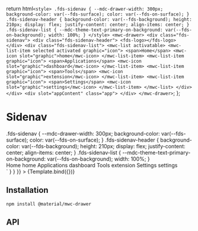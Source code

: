 

<Meta
  title="Components/Sidenav"
/>

  return html`<style>
    .fds-sidenav {
      --mdc-drawer-width: 300px;
      background-color: var(--fds-surface);
      color: var(--fds-on-surface);
    }
    .fds-sidenav-header {
      background-color: var(--fds-background);
      height: 210px;
      display: flex;
      justify-content: center;
      align-items: center;
    }
    .fds-sidenav-list {
      --mdc-theme-text-primary-on-background: var(--fds-on-background);
      width: 100%;
    }
  </style>
  <mwc-drawer>
    <div class="fds-sidenav">
      <div class="fds-sidenav-header">
        <fds-logo></fds-logo>
      </div>
      <div class="fds-sidenav-list">
        <mwc-list activatable>
          <mwc-list-item selected activated graphic="icon">
            <span>Home</span>
            <mwc-icon slot="graphic">home</mwc-icon>
          </mwc-list-item>
          <mwc-list-item graphic="icon">
            <span>Applications</span>
            <mwc-icon slot="graphic">dashboard</mwc-icon>
          </mwc-list-item>
          <mwc-list-item graphic="icon">
            <span>Tools</span>
            <mwc-icon slot="graphic">extension</mwc-icon>
          </mwc-list-item>
          <mwc-list-item graphic="icon">
            <span>Settings</span>
            <mwc-icon slot="graphic">settings</mwc-icon>
          </mwc-list-item>
        </mwc-list>
      </div>
    </div>
    <div slot="appContent" class="app">
    </div>
  </mwc-drawer>`;
};

# Sidenav

<Canvas>
  <Story
    name="Default"
    parameters={{
      docs: {
        source: {
          code: `<style>
  .fds-sidenav {
    --mdc-drawer-width: 300px;
    background-color: var(--fds-surface);
    color: var(--fds-on-surface);
  }
  .fds-sidenav-header {
    background-color: var(--fds-background);
    height: 210px;
    display: flex;
    justify-content: center;
    align-items: center;
  }
  .fds-sidenav-list {
    --mdc-theme-text-primary-on-background: var(--fds-on-background);
    width: 100%;
  }
</style>
<mwc-drawer>
  <div class="fds-sidenav">
    <div class="fds-sidenav-header">
      <fds-logo></fds-logo>
    </div>
    <div class="fds-sidenav-list">
      <mwc-list activatable>
        <mwc-list-item selected activated graphic="icon">
          <span>Home</span>
          <mwc-icon slot="graphic">home</mwc-icon>
        </mwc-list-item>
        <mwc-list-item graphic="icon">
          <span>Applications</span>
          <mwc-icon slot="graphic">dashboard</mwc-icon>
        </mwc-list-item>
        <mwc-list-item graphic="icon">
          <span>Tools</span>
          <mwc-icon slot="graphic">extension</mwc-icon>
        </mwc-list-item>
        <mwc-list-item graphic="icon">
          <span>Settings</span>
          <mwc-icon slot="graphic">settings</mwc-icon>
        </mwc-list-item>
      </mwc-list>
    </div>
  </div>
  <div slot="appContent" class="app">
  </div>
</mwc-drawer>`
        }
      }
    }}
  >
    {Template.bind({})}
  </Story>
</Canvas>

## Installation

```
npm install @material/mwc-drawer

```

## API

<ArgsTable of="." story="^" />

